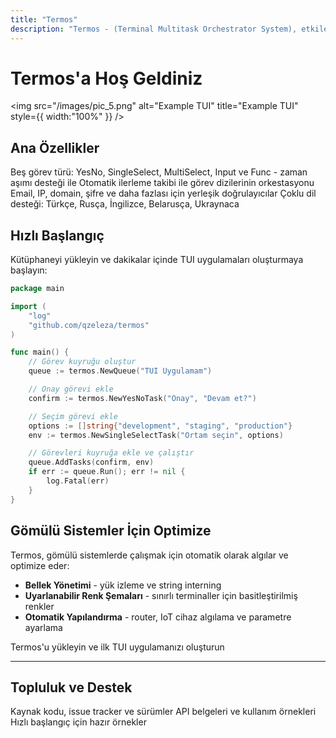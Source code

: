 ```yaml
---
title: "Termos"
description: "Termos - (Terminal Multitask Orchestrator System), etkileşimli terminal kullanıcı arayüzleri (TUI) oluşturmak için güçlü bir Go kütüphanesidir. Bubble Tea üzerine inşa edilmiş olup, konsol uygulamaları oluşturmak için üst düzey bileşenler sağlar."
---
```


# Termos'a Hoş Geldiniz

<img
  src="/images/pic_5.png"
  alt="Example TUI"
  title="Example TUI"
  style={{ width:"100%" }}
/>

## Ana Özellikler

<CardGroup cols={2}>
  <Card title="Görev Sistemi" icon="list-check" href="/tr/components/tasks">
    Beş görev türü: YesNo, SingleSelect, MultiSelect, Input ve Func - zaman aşımı desteği ile
  </Card>
  <Card title="Kuyruk Sistemi" icon="arrow-right-arrow-left" href="/tr/components/queue">
    Otomatik ilerleme takibi ile görev dizilerinin orkestasyonu
  </Card>
  <Card title="Doğrulama" icon="shield-check" href="/tr/validation/overview">
    Email, IP, domain, şifre ve daha fazlası için yerleşik doğrulayıcılar
  </Card>
  <Card title="Yerelleştirme" icon="globe" href="/tr/customization/colors">
    Çoklu dil desteği: Türkçe, Rusça, İngilizce, Belarusça, Ukraynaca
  </Card>
</CardGroup>

## Hızlı Başlangıç

Kütüphaneyi yükleyin ve dakikalar içinde TUI uygulamaları oluşturmaya başlayın:

```go
package main

import (
    "log"
    "github.com/qzeleza/termos"
)

func main() {
    // Görev kuyruğu oluştur
    queue := termos.NewQueue("TUI Uygulamam")

    // Onay görevi ekle
    confirm := termos.NewYesNoTask("Onay", "Devam et?")

    // Seçim görevi ekle
    options := []string{"development", "staging", "production"}
    env := termos.NewSingleSelectTask("Ortam seçin", options)

    // Görevleri kuyruğa ekle ve çalıştır
    queue.AddTasks(confirm, env)
    if err := queue.Run(); err != nil {
        log.Fatal(err)
    }
}
```

## Gömülü Sistemler İçin Optimize

Termos, gömülü sistemlerde çalışmak için otomatik olarak algılar ve optimize eder:

- **Bellek Yönetimi** - yük izleme ve string interning
- **Uyarlanabilir Renk Şemaları** - sınırlı terminaller için basitleştirilmiş renkler
- **Otomatik Yapılandırma** - router, IoT cihaz algılama ve parametre ayarlama

<Card title="Başlayın" icon="rocket" href="/tr/installation">
  Termos'u yükleyin ve ilk TUI uygulamanızı oluşturun
</Card>

---

## Topluluk ve Destek

<CardGroup cols={3}>
  <Card title="GitHub" icon="github" href="https://github.com/qzeleza/termos">
    Kaynak kodu, issue tracker ve sürümler
  </Card>
  <Card title="Go Package" icon="golang" href="https://pkg.go.dev/github.com/qzeleza/termos">
    API belgeleri ve kullanım örnekleri
  </Card>
  <Card title="Örnekler" icon="code" href="/tr/examples/basic-usage">
    Hızlı başlangıç için hazır örnekler
  </Card>
</CardGroup>